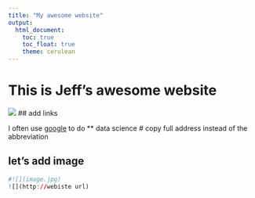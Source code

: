 ```yaml
---
title: "My awesome website"
output: 
  html_document:
    toc: true
    toc_float: true
    theme: cerulean
---
```


# This is Jeff's awesome website

![](https://media.giphy.com/media/drXGoW1iudhKw/giphy.gif)
## add links 

I often use [google](http://www.google.com) to do ** data science  # copy full address instead of the abbreviation



## let's add image

```r
#![](image.jpg)
![](http://webiste url)

```
 

